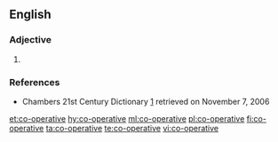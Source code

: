 ==English==

===Adjective===
{{head|en|adjective}}

# {{alternative spelling of|cooperative|lang=en}}

===References===
* Chambers 21st Century Dictionary [http://www.chambersharrap.co.uk/chambers/features/chref/chref.py/main?query=cooperative&title=21st&sourceid=Mozilla-search] retrieved on November 7, 2006

[[et:co-operative]]
[[hy:co-operative]]
[[ml:co-operative]]
[[pl:co-operative]]
[[fi:co-operative]]
[[ta:co-operative]]
[[te:co-operative]]
[[vi:co-operative]]